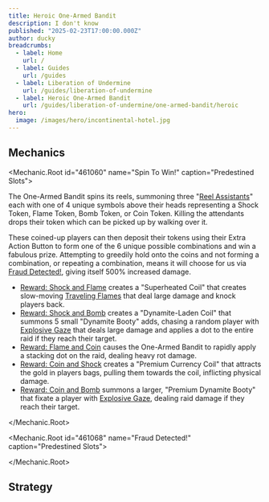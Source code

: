 ```yaml
---
title: Heroic One-Armed Bandit
description: I don't know
published: "2025-02-23T17:00:00.000Z"
author: ducky
breadcrumbs:
  - label: Home
    url: /
  - label: Guides
    url: /guides
  - label: Liberation of Undermine
    url: /guides/liberation-of-undermine
  - label: Heroic One-Armed Bandit
    url: /guides/liberation-of-undermine/one-armed-bandit/heroic
hero:
  image: /images/hero/incontinental-hotel.jpg
---
```


## Mechanics

<Mechanic.Root id="461060" name="Spin To Win!" caption="Predestined Slots">

The One-Armed Bandit spins its reels, summoning three "[Reel Assistants](https://www.wowhead.com/npc=234211/reel-assistant)" each with one of 4 unique symbols above their heads representing a Shock Token, Flame Token, Bomb Token, or Coin Token. Killing the attendants drops their token which can be picked up by walking over it.

These coined-up players can then deposit their tokens using their Extra Action Button to form one of the 6 unique possible combinations and win a fabulous prize. Attempting to greedily hold onto the coins and not forming a combination, or repeating a combination, means it will choose for us via [Fraud Detected!][fraud-detected], giving itself 500% increased damage.

- [Reward: Shock and Flame][reward:shock-and-flame] creates a "Superheated Coil" that creates slow-moving [Traveling Flames][traveling-flames] that deal large damage and knock players back.
- [Reward: Shock and Bomb][reward:shock-and-bomb] creates a "Dynamite-Laden Coil" that summons 5 small "Dynamite Booty" adds, chasing a random player with [Explosive Gaze][explosive-gaze] that deals large damage and applies a dot to the entire raid if they reach their target.
- [Reward: Flame and Coin][reward:flame-and-coin] causes the One-Armed Bandit to rapidly apply a stacking dot on the raid, dealing heavy rot damage.
- [Reward: Coin and Shock][reward:coin-and-shock] creates a "Premium Currency Coil" that attracts the gold in players bags, pulling them towards the coil, inflicting physical damage.
- [Reward: Coin and Bomb][reward:coin-and-bomb] summons a larger, "Premium Dynamite Booty" that fixate a player with [Explosive Gaze][explosive-gaze], dealing raid damage if they reach their target.

</Mechanic.Root>

<Mechanic.Root id="461068" name="Fraud Detected!" caption="Predestined Slots">



</Mechanic.Root>



## Strategy

[spin-to-win]: <https://www.wowhead.com/spell=461060/spin-to-win?dd=15&ddsize=30>
[fraud-detected]: <https://www.wowhead.com/spell=461068/fraud-detected?dd=15&ddsize=30>
[reward:shock-and-flame]: <https://www.wowhead.com/spell=461083/reward-shock-and-flame?dd=15&ddsize=30>
[traveling-flames]: <https://www.wowhead.com/spell=474731/traveling-flames?dd=15&ddsize=30>
[explosive-shrapnel]: <https://www.wowhead.com/spell=473009/explosive-shrapnel?dd=15&ddsize=30>
[reward:shock-and-bomb]: <https://www.wowhead.com/spell=461091/reward-shock-and-bomb?dd=15&ddsize=30>
[explosive-gaze]: <https://www.wowhead.com/spell=465009/explosive-gaze?dd=15&ddsize=30>
[reward:flame-and-bomb]: <https://www.wowhead.com/spell=461176/reward-flame-and-bomb?dd=15&ddsize=30>
[burning-blast]: <https://www.wowhead.com/spell=472178/burning-blast?dd=15&ddsize=30>
[reward:flame-and-coin]: <https://www.wowhead.com/spell=461389/reward-flame-and-coin?dd=15&ddsize=30>
[reward:coin-and-shock]: <https://www.wowhead.com/spell=461101/reward-coin-and-shock?dd=15&ddsize=30>
[coin-magnet]: <https://www.wowhead.com/spell=474665/coin-magnet?dd=15&ddsize=30>
[reward:coin-and-bomb]: <https://www.wowhead.com/spell=461395/reward-coin-and-bomb?dd=15&ddsize=30>
[overload]: <https://www.wowhead.com/spell=460582/overload?dd=15&ddsize=30>
[withering-flames]: <https://www.wowhead.com/spell=472197/withering-flames?dd=15&ddsize=30>
[electric-blast]: <https://www.wowhead.com/spell=460847/electric-blast?dd=15&ddsize=30>
[golden-ticket]: <https://www.wowhead.com/spell=464705/golden-ticket?dd=15&ddsize=30>
[pay-line]: <https://www.wowhead.com/spell=460181/pay-line?dd=15&ddsize=30>
[high-roller]: <https://www.wowhead.com/spell=460444/high-roller?dd=15&ddsize=30>
[crushed]: <https://www.wowhead.com/spell=460430/crushed?dd=15&ddsize=30>
[up-the-ante]: <https://www.wowhead.com/spell=472718/up-the-ante?dd=15&ddsize=30>
[foul-exhaust]: <https://www.wowhead.com/spell=460164/foul-exhaust?dd=15&ddsize=30>
[the-big-hit]: <https://www.wowhead.com/spell=460472/the-big-hit?dd=15&ddsize=30>
[shocking-field]: <https://www.wowhead.com/spell=460474/shocking-field?dd=15&ddsize=30>
[cheat-to-win]: <https://www.wowhead.com/spell=465309/cheat-to-win?dd=15&ddsize=30>
[linked-machines]: <https://www.wowhead.com/spell=465432/linked-machines?dd=15&ddsize=30>
[voltaic-streak]: <https://www.wowhead.com/spell=473178/voltaic-streak?dd=15&ddsize=30>
[hot-hot-heat]: <https://www.wowhead.com/spell=465322/hot-hot-heat?dd=15&ddsize=30>
[scattered-payout]: <https://www.wowhead.com/spell=465580/scattered-payout?dd=15&ddsize=30>
[explosive-jackpot]: <https://www.wowhead.com/spell=465587/explosive-jackpot?dd=15&ddsize=30>